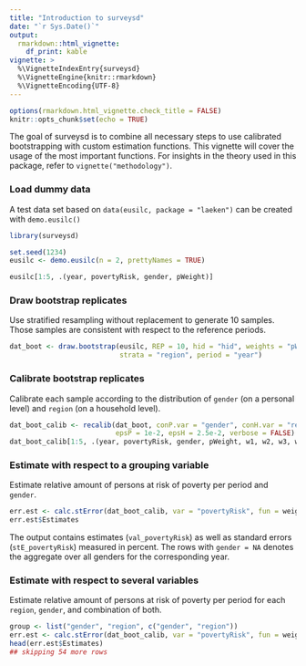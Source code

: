 ```yaml
---
title: "Introduction to surveysd"
date: "`r Sys.Date()`"
output: 
  rmarkdown::html_vignette:
    df_print: kable
vignette: >
  %\VignetteIndexEntry{surveysd}
  %\VignetteEngine{knitr::rmarkdown}
  %\VignetteEncoding{UTF-8}
---
```


```r
options(rmarkdown.html_vignette.check_title = FALSE)
knitr::opts_chunk$set(echo = TRUE)
```

The goal of surveysd is to combine all necessary steps to use calibrated bootstrapping with
custom estimation functions. This vignette will cover the usage of the most important functions.
For insights in the theory used in this package, refer to `vignette("methodology")`.

### Load dummy data

A test data set based on `data(eusilc, package = "laeken")` can be created with `demo.eusilc()`

```r
library(surveysd)

set.seed(1234)
eusilc <- demo.eusilc(n = 2, prettyNames = TRUE)

eusilc[1:5, .(year, povertyRisk, gender, pWeight)]
``` 

### Draw bootstrap replicates

Use stratified resampling without replacement to generate 10 samples. Those samples are
consistent with respect to the reference periods.

```r
dat_boot <- draw.bootstrap(eusilc, REP = 10, hid = "hid", weights = "pWeight", 
                           strata = "region", period = "year")
```
   
### Calibrate bootstrap replicates

Calibrate each sample according to the distribution of `gender` (on a personal level) and `region` 
(on a household level). 

```r
dat_boot_calib <- recalib(dat_boot, conP.var = "gender", conH.var = "region",
                          epsP = 1e-2, epsH = 2.5e-2, verbose = FALSE)
dat_boot_calib[1:5, .(year, povertyRisk, gender, pWeight, w1, w2, w3, w4)]
```

### Estimate with respect to a grouping variable

Estimate relative amount of persons at risk of poverty per period and `gender`.

```r
err.est <- calc.stError(dat_boot_calib, var = "povertyRisk", fun = weightedRatio, group = "gender")
err.est$Estimates
```

The output contains estimates (`val_povertyRisk`) as well as standard errors (`stE_povertyRisk`)
measured in percent. The rows with `gender = NA` denotes the aggregate over all genders for the corresponding year.

### Estimate with respect to several variables

Estimate relative amount of persons at risk of poverty per period for each `region`, 
`gender`, and combination of both.

```r
group <- list("gender", "region", c("gender", "region"))
err.est <- calc.stError(dat_boot_calib, var = "povertyRisk", fun = weightedRatio, group = group)
head(err.est$Estimates)
## skipping 54 more rows
```
